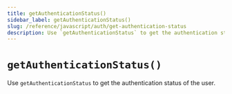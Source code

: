 ```yaml
---
title: getAuthenticationStatus()
sidebar_label: getAuthenticationStatus()
slug: /reference/javascript/auth/get-authentication-status
description: Use `getAuthenticationStatus` to get the authentication status of the user.
---
```


# `getAuthenticationStatus()`

Use `getAuthenticationStatus` to get the authentication status of the user.
